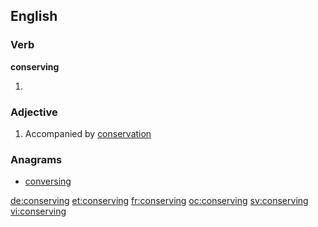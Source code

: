 ==English==

===Verb===
'''conserving'''

# {{present participle of|conserve}}

===Adjective===
{{en-adj}}

# Accompanied by [[conservation]]

===Anagrams===
* [[conversing#English|conversing]]

[[de:conserving]]
[[et:conserving]]
[[fr:conserving]]
[[oc:conserving]]
[[sv:conserving]]
[[vi:conserving]]